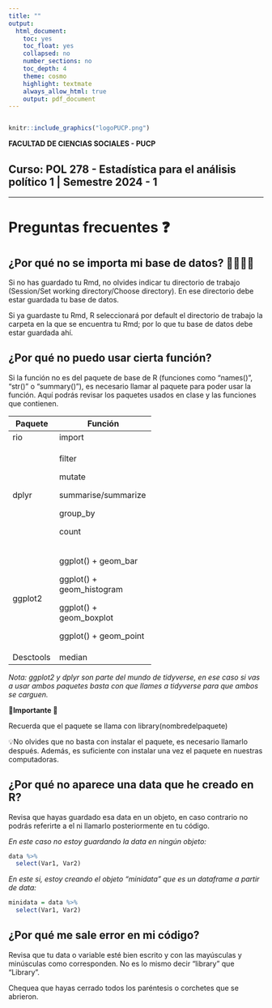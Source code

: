 ```yaml
---
title: ""
output:
  html_document:
    toc: yes
    toc_float: yes
    collapsed: no
    number_sections: no
    toc_depth: 4
    theme: cosmo
    highlight: textmate
    always_allow_html: true
    output: pdf_document
---
```


<center><img src=" " width="200"/></center>

```r
knitr::include_graphics("logoPUCP.png") 
```

**FACULTAD DE CIENCIAS SOCIALES - PUCP**<br>

## Curso: POL 278 - Estadística para el análisis político 1 \| Semestre 2024 - 1 <br>

------------------------------------------------------------------------

# **Preguntas frecuentes ❓**

## **¿Por qué no se importa mi base de datos? 👩‍💻👨‍💻**

Si no has guardado tu Rmd, no olvides indicar tu directorio de trabajo (Session/Set working directory/Choose directory). En ese directorio debe estar guardada tu base de datos.

Si ya guardaste tu Rmd, R seleccionará por default el directorio de trabajo la carpeta en la que se encuentra tu Rmd; por lo que tu base de datos debe estar guardada ahí.

## **¿Por qué no puedo usar cierta función?**

Si la función no es del paquete de base de R (funciones como "names()", "str()" o "summary()"), es necesario llamar al paquete para poder usar la función. Aquí podrás revisar los paquetes usados en clase y las funciones que contienen.

+-----------+---------------------------+
| Paquete   | Función                   |
+===========+===========================+
| rio       | import                    |
+-----------+---------------------------+
| dplyr     | filter                    |
|           |                           |
|           | mutate                    |
|           |                           |
|           | summarise/summarize       |
|           |                           |
|           | group_by                  |
|           |                           |
|           | count                     |
+-----------+---------------------------+
| ggplot2   | ggplot() + geom_bar       |
|           |                           |
|           | ggplot() + geom_histogram |
|           |                           |
|           | ggplot() + geom_boxplot   |
|           |                           |
|           | ggplot() + geom_point     |
+-----------+---------------------------+
| Desctools | median                    |
+-----------+---------------------------+

*Nota: ggplot2 y dplyr son parte del mundo de tidyverse, en ese caso si vas a usar ambos paquetes basta con que llames a tidyverse para que ambos se carguen.*

**🛑Importante 🛑**

Recuerda que el paquete se llama con library(nombredelpaquete)

💡No olvides que no basta con instalar el paquete, es necesario llamarlo después. Además, es suficiente con instalar una vez el paquete en nuestras computadoras.

## **¿Por qué no aparece una data que he creado en R?**

Revisa que hayas guardado esa data en un objeto, en caso contrario no podrás referirte a el ni llamarlo posteriormente en tu código.

*En este caso no estoy guardando la data en ningún objeto:*

```r
data %>%
  select(Var1, Var2)
```

*En este si, estoy creando el objeto "minidata" que es un dataframe a partir de data:*

```r
minidata = data %>%
  select(Var1, Var2)
```

## **¿Por qué me sale error en mi código?**

Revisa que tu data o variable esté bien escrito y con las mayúsculas y minúsculas como corresponden. No es lo mismo decir "library" que "Library".

Chequea que hayas cerrado todos los paréntesis o corchetes que se abrieron.

